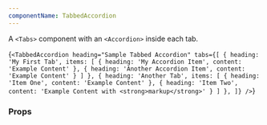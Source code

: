 ```yaml
---
componentName: TabbedAccordion
---
```


A `<Tabs>` component with an `<Accordion>` inside each tab.

<LiveComponent>{`<TabbedAccordion
  heading="Sample Tabbed Accordion"
  tabs={[
    {
      heading: 'My First Tab',
      items: [
        { heading: 'My Accordion Item', content: 'Example Content' },
        { heading: 'Another Accordion Item', content: 'Example Content' }
      ]
    },
    {
      heading: 'Another Tab',
      items: [
        { heading: 'Item One', content: 'Example Content' },
        { heading: 'Item Two', content: 'Example Content with <strong>markup</strong>' }
      ]
    },
  ]}
/>`}</LiveComponent>

<UsageDetails packageJson={packageJson} />

### Props

<PropsTable props={componentProps} />
